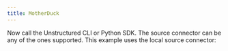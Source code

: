 ```yaml
---
title: MotherDuck
---
```



<NewDocument />


<SharedContentMotherDuck/>
<SharedAPIKeyURL/>

Now call the Unstructured CLI or Python SDK. The source connector can be any of the ones supported. This example uses the local source connector:


<CodeGroup>
  <MotherDuckAPISh />
  <MotherDuckAPIPyV2 />
</CodeGroup>

